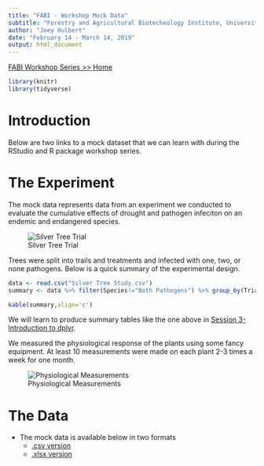 ```yaml
---
title: "FABI - Workshop Mock Data"
subtitle: "Forestry and Agricultural Biotechnology Institute, University of Pretoria"
author: "Joey Hulbert"
date: "February 14 - March 14, 2019"
output: html_document
---
```


<script>
    $(document).ready(function() {
      $items = $('div#TOC li');
      $items.each(function(idx) {
        num_ul = $(this).parentsUntil('#TOC').length;
        $(this).css({'text-indent': num_ul * 10, 'padding-left': 0});
      });
    });
</script>

[FABI Workshop Series >> Home](http://jmhulbert.github.io/r)

```r
library(knitr)
library(tidyverse)
```

# Introduction

Below are two links to a mock dataset that we can learn with during the RStudio and R package workshop series. 

# The Experiment

The mock data represents data from an experiment we conducted to evaluate the cumulative effects of drought and pathogen infeciton on an endemic and endangered species. 

![Silver Tree Trial](./Images/Silver Trees.jpg)

Trees were split into trails and treatments and infected with one, two, or none pathogens. Below is a quick summary of the experimental design. 

```r
data <- read.csv("Silver Tree Study.csv")
summary <- data %>% filter(Species!="Both Pathogens") %>% group_by(Trial,Treatment,Species) %>% summarise("Number of Plants"=n_distinct(Plant.Number))
```


```r
kable(summary,align='c')
```

We will learn to produce summary tables like the one above in [Session 3-Introduction to dplyr](http://jmhulbert.github.io/r/s3).


We measured the physiological response of the plants using some fancy equipment. At least 10 measurements were made on each plant 2-3 times a week for one month. 

![Physiological Measurements](./Images/Licor2.jpg)

# The Data

* The mock data is available below in two formats
    + [.csv version](./Silver Tree Study.csv)
    + [.xlsx version](./Silver Tree Study.xlsx)
